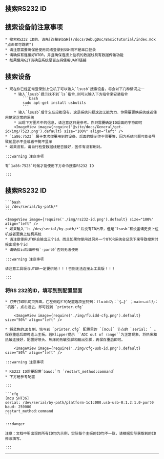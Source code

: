 
## 搜索RS232 ID

## 搜索设备前注意事项

    * 搜索RS232 ID前，请先[连接到SSH](/docs/DebugDoc/BasicTutorial/index.mdx "点击即可跳转")
    * 请注意需要确保是使用网络登录到SSH而不是串口登录
    * 请确保有连接好UTOR，并且确保连接上位机的数据线具有数据传输功能
    * 如果使用G2T请确定系统是否支持使用UART链接

## 搜索设备

    * 现在你已经正常登录到上位机了可以输入`lsusb`搜索设备，将会以下几种情况之一
        * 输入`lsusb`提示找不到`ls`指令,则可以输入下方指令来安装指令
            ```bash
            sudo apt-get install usbutils
            ```
        * 输入`lsusb`后什么反应都没有，这是系统问题这边无能为力，你需要更换系统或者使用确定正常的系统
        * 出现下方图片中的信息，请注意这只是参考。你只需要确定ID后面的字符即可
        <ImageView image={require('@site/docs/General/get-id/img/7523.png').default} size="100%" align="left" />
    * `1a86:7523` 属于本次你要用到的设备。后面的提示你不需要管，因为系统问题可能会导致他显示不全或者干脆不显示
    * 如果没有，请自行检查数据线是否接好，固件有没有刷对。

    :::warning 注意事项

    有`1a86:7523`时候才能使用下方命令搜索RS232 ID

    :::


## 搜索RS232 ID

    ```bash
    ls /dev/serial/by-path/*
    ```

    <ImageView image={require('./img/rs232-id.png').default} size="100%" align="left" />
    * 如果输入`ls /dev/serial/by-path/*`后没有ID出来，但是`lsusb`有设备请更换上位机或者更换上位机系统
    * 请注意使用UTOR会输出三个id，而且如果你使用过另外一个UTOR系统会记录下来导致搜索时候出现多个id
    * 请确保id后面带有`-port0`否则无法使用

    :::warning 注意事项

    请注意工具板与UTOR一定要供地！！！否则无法连接上工具版！！！

    :::

### 将RS 232的ID，填写到到配置里面

    * 打开打印机网页界面，在左侧边栏的配置选项里找到：fluidd为：`{…}` ；mainsail为：`机器`，点击进去，即可找到 `printer.cfg`

        <ImageView image={require('./img/fluidd-cfg.png').default} size="50%" align="left" />

    * 将蓝色的ID复制，填写到 `printer.cfg` 配置里的 `[mcu]` 节点的 `serial: ` 。保存重启后即可连上主板。若Klipper提示 ``ADC out of range``为正常现象，将热床和热敏连接好，配置好喷头、热床的热敏引脚和输出引脚，再保存重启即可。

        <ImageView image={require('./img/cfg-usb-id.png').default} size="50%" align="left" />

    :::warning 注意事项

    * RS232 ID需要配置`baud:`与 `restart_method:command`
    * 下方是参考配置

    :::

    ```cfg
    [mcu SHT36]
    serial: /dev/serial/by-path/platform-1c1c000.usb-usb-0:1.2:1.0-port0
    baud: 250000
    restart_method:command
    ```

    :::danger

    注意：文档中所出现的所有ID均为示例，实际每个主板的ID均不一致，请根据实际获取到的ID修改填写。

    :::

----




